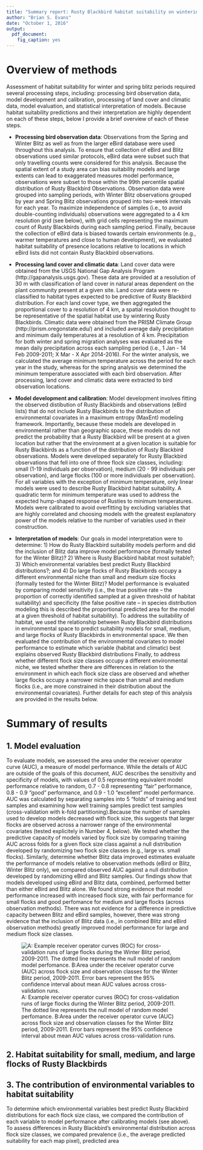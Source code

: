 ```yaml
---
title: "Summary report: Rusty Blackbird habitat suitability on wintering grounds and during spring migration"
author: "Brian S. Evans"
date: "October 1, 2016"
output: 
  pdf_document:
    fig_caption: yes
---
```


# Overview of methods

Assessment of habitat suitability for winter and spring blitz periods required several processing steps, including: processing bird observation data, model development and calibration, processing of land cover and climatic data, model evaluation, and statistical interpretation of models. Because habitat suitability predictions and their interpretation are highly dependent on each of these steps, below I provide a brief overview of each of these steps.

* **Processing bird observation data**: Observations from the Spring and Winter Blitz as well as from the larger eBird database were used throughout this analysis. To ensure that collection of eBird and Blitz observations used similar protocols, eBird data were subset such that only travelling counts were considered for this analysis. Because the spatial extent of a study area can bias suitability models and large extents can lead to exaggerated measures model performance, observations were subset to those within the 99th percentile spatial distribution of Rusty Blackbird Observations. Observation data were grouped into sampling periods, with Winter Blitz observations grouped by year and Spring Blitz observations grouped into two-week intervals for each year. To maximize independence of samples (i.e., to avoid double-counting individuals) observations were aggregated to a 4 km resolution grid (see below), with grid cells representing the maximum count of Rusty Blackbirds during each sampling period. Finally, because the collection of eBird data is biased towards certain environments (e.g., warmer temperatures and close to human development), we evaluated habitat suitability of presence locations relative to locations in which eBird lists did not contain Rusty Blackbird observations. 

* **Processing land cover and climatic data**: Land cover data were obtained from the USGS National Gap Analysis Program (http://gapanalysis.usgs.gov). These data are provided at a resolution of 30 m with classification of land cover in natural areas dependent on the plant community present at a given site. Land cover data were re-classified to habitat types expected to be predictive of Rusty Blackbird distribution. For each land cover type, we then aggregated the proportional cover to a resolution of 4 km, a spatial resolution thought to be representative of the spatial habitat use by wintering Rusty Blackbirds. Climatic data were obtained from the PRISM Climate Group (http://prism.oregonstate.edu/) and included average daily precipitation and minimum daily temperatures at a resolution of 4 km. Precipitation for both winter and spring migration analyses was evaluated as the mean daily precipitation across each sampling period (i.e., 1 Jan - 14 Feb 2009-2011; X Mar - X Apr 2014-2016). For the winter analysis, we calculated the average minimum temperature across the period for each year in the study, whereas for the spring analysis we determined the minimum temperature associated with each bird observation. After processing, land cover and climatic data were extracted to bird observation locations.

* **Model development and calibration**: Model development involves fitting the observed distibution of Rusty Blackbirds and observations (eBird lists) that do not include Rusty Blackbirds to the distribution of environmental covariates in a maximum entropy (MaxEnt) modeling framework. Importantly, because these models are developed in environmental rather than geographic space, these models do not predict the probability that a Rusty Blackbird will be present at a given location but rather that the environment at a given location is suitable for Rusty Blackbirds as a function of the distribution of Rusty Blackbird observations. Models were developed separately for Rusty Blackbird observations that fell into one of three flock size classes, including: small (1-19 individuals per observation), medium (20 - 99 individuals per observation), and large flocks (100 or more individuals per observation). For all variables with the exception of minimum temperature, only linear models were used to describe Rusty Blackbird habitat suitability. A quadratic term for minimum temperature was used to address the expected hump-shaped response of Rusties to minimum temperatures. Models were calibrated to avoid overfitting by excluding variables that are highly correlated and choosing models with the greatest explanatory power of the models relative to the number of variables used in their construction.

* **Interpretation of models**: Our goals in model interpretation were to determine: 1) How do Rusty Blackbird suitability models perform and did the inclusion of Blitz data improve model performance (formally tested for the Winter Blitz)? 2) Where is Rusty Blackbird habitat most suitable?; 3) Which environmental variables best predict Rusty Blackbird distributions?; and 4) Do large flocks of Rusty Blackbirds occupy a different environmental niche than small and medium size flocks (formally tested for the Winter Blitz)? Model performance is evaluated by comparing model sensitivity (i.e., the true positive rate -- the proportion of correctly identified sampled at a given threshold of habitat suitability) and specificity (the false positive rate -- in species distribution modeling this is described the proportional predicted area for the model at a given threshold of habitat suitability). To address the suitability of habitat, we used the relationship between Rusty Blackbird distributions in environmental space to predict suitability models for small, medium, and large flocks of Rusty Blackbirds in environmental space. We then evaluated the contribution of the environmental covariates to model performance to estimate which variable (habitat and climatic) best explains observed Rusty Blackbird distributions Finally, to address whether different flock size classes occupy a different environmental niche, we tested whether there are differences in relation to the environment in which each flock size class are observed and whether large flocks occupy a narrower niche space than small and medium flocks (i.e., are more constrained in their distribution about the environmental covariates). Further details for each step of this analysis are provided in the results below.

# Summary of results

## 1. Model evaluation

To evaluate models, we assessed the area under the receiver operator curve (AUC), a measure of model performance. While the details of AUC are outside of the goals of this document, AUC describes the sensitivity and specificity of models, with values of 0.5 representing equivalent model performance relative to random, 0.7 - 0.8 representing "fair" performance, 0.8 - 0.9 "good" performance, and 0.9 - 1.0 "excellent" model performance. AUC was calculated by separating samples into 5 "folds" of training and test samples and examining how well training samples predict test samples (cross-validation with k-fold partitioning).Because the number of samples used to develop models decreased with flock size, this suggests that larger flocks are observed across a narrower range of the environmental covariates (tested explicitely in Number 4, below). We tested whether the predictive capacity of models varied by flock size by comparing training AUC across folds for a given flock size class against a null distribution developed by randomizing two flock size classes (e.g., large vs. small flocks). Similarly, determine whether Blitz data improved estimates evaluate the performance of models relative to observation methods (eBird or Blitz, Winter Blitz only), we compared observed AUC against a null distribution developed by randomizing eBird and Blitz samples. Our findings show that models developed using eBird and Blitz data, combined, performed better than either eBird and Blitz alone. We found strong evidence that model performance increased with increased flock size, with fair performance for small flocks and good perfomance for medium and large flocks (across observation methods). There was not evidence for a difference in predictive capacity between Blitz and eBird samples, however, there was strong evidence that the inclusion of Blitz data (i.e., in combined Blitz and eBird observation methods) greatly improved model performance for large and medium flock size classes.

![A: Example receiver operator curves (ROC) for cross-validation runs of large flocks during the Winter Blitz period, 2009-2011. The dotted line represents the null model of random model perfomance. B:Area under the receiver operator curve (AUC) across flock size and observation classes for the Winter Blitz period, 2009-2011. Error bars represent the 95% confidence interval about mean AUC values across cross-validation runs.](C:/Users/Brian/Desktop/gits/blitzAnalysis/outPlots/fig1_roc_auc.png)

## 2. Habitat suitability for small, medium, and large flocks of Rusty Blackbirds

## 3. The contribution of environmental variables to habitat suitability 

To determine which environmental variables best predict Rusty Blackbird distributions for each flock size class, we compared the contribution of each variable to model performance after calibrating models (see above). To assess differences in Rusty Blackbird's environmental distribution across flock size classes, we compared prevalence (i.e., the average predicted suitability for each map pixel), predicted area 

